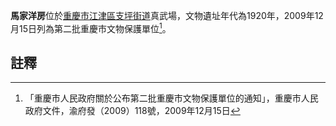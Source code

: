 {{msg:重慶市文物保護單位
|名稱 = 馬家洋房
|編號 = 119
|圖片 = 
|級別 = 6
|分類 = 
|時代 = 1920年
|地點 = [[江津區|江津區]][[支坪街道|支坪街道]]真武場
|坐標 = 
|登錄 = 2009年12月15日
}}
'''馬家洋房'''位於[[重慶市|重慶市]][[江津區|江津區]][[支坪街道|支坪街道]]真武場，文物遺址年代為1920年，2009年12月15日列為第二批重慶市文物保護單位<ref>「重慶市人民政府關於公布第二批重慶市文物保護單位的通知」，重慶市人民政府文件，渝府發（2009）118號，2009年12月15日</ref>。
== 註釋 ==
{{reflist}}
{{文物保護單位小作品}}